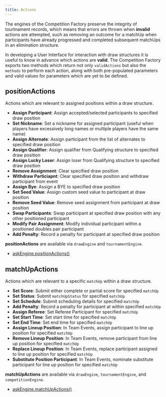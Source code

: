 ```yaml
---
title: Actions
---
```


The engines of the Competition Factory preserve the integrity of tourtnament records,
which means that errors are thrown when **invalid** actions are attempted, such as removing an outcome for a matchUp
when participants have already progressed and completed subsequent matchUps in an elimination structure.

In developing a User Interface for interaction with draw structures it is useful to know in advance which actions are **valid**.
The Competition Factory exports two methods which return not only `validActions` but also the `methods` to perform each action,
along with both pre-populated parameters and valid values for parameters which are yet to be defined.

## positionActions

Actions which are relevant to assigned positions within a draw structure.

- **Assign Participant**: Assign accepted/selected participants to specified draw position
- **Set Nickname**: Set a nickname for assigned participant (useful when players have excessively long names or multiple players have the same name)
- **Assign Alternate**: Assign participant from the list of alternates to specified draw position
- **Assign Qualifier**: Assign qualifier from Qualifying structure to specified draw position
- **Assign Lucky Loser**: Assign loser from Qualifying structure to specified draw position
- **Remove Assignment**: Clear specified draw position
- **Withdraw Particiapnt**: Clear specified draw position and withdraw participant from event
- **Assign Bye**: Assign a BYE to specified draw position
- **Set Seed Value**: Assign custom seed value to participant at draw position
- **Remove Seed Value**: Remove seed assignment from participant at draw position
- **Swap Participants**: Swap participant at specified draw position with any other positioned participant
- **Modify Pair Assignment**: Modify individual participant within a positioned doubles pair participant
- **Add Penalty**: Record a penalty for participant at specified draw position

**positionActions** are available via `drawEngine` and `tournamentEngine`.

- [askEngine.positionActions()](/docs/apis/tournament-engine-api#positionactions)

## matchUpActions

Actions which are relevant to a specific `matchUp` within a draw structure.

- **Set Score**: Submit either complete or partial score for specified `matchUp`
- **Set Status**: Submit `matchUpStatus` for specified `matchUp`
- **Set Schedule**: Submit scheduling details for specified `matchUp`
- **Add Penalty**: Record a penalty for participant at within specified `matchUp`
- **Assign Referee**: Set Referee Participant for specified `matchUp`
- **Set Start Time**: Set start time for specified `matchUp`
- **Set End Time**: Set end time for specified `matchUp`
- **Assign Lineup Position**: In Team Events, assign participant to line up position for specified `matchUp`
- **Remove Lineup Position**: In Team Events, remove participant from line up position for specified `matchUp`
- **Replace Lineup Position**: In Team Events, replace participant assigned to line up position for specified `matchUp`
- **Substitute Position Participant**: In Team Events, nominate substitute participant for line up position for specified `matchUp`

**matchUpActions** are available via `drawEngine`, `tournamentEngine`, and `competitionEngine`.

- [askEngine.matchUpActions()](/docs/apis/tournament-engine-api#matchupactions)
